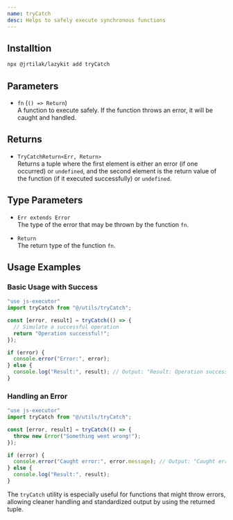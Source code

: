 ```yaml
---
name: tryCatch
desc: Helps to safely execute synchronous functions
---
```



<CodePreview methodName="tryCatch"/>

## Installtion

```bash
npx @jrtilak/lazykit add tryCatch
```

## Parameters

- `fn` (`() => Return`)  
  A function to execute safely. If the function throws an error, it will be caught and handled.

## Returns

- `TryCatchReturn<Err, Return>`  
  Returns a tuple where the first element is either an error (if one occurred) or `undefined`, and the second element is the return value of the function (if it executed successfully) or `undefined`.

## Type Parameters

- `Err extends Error`  
  The type of the error that may be thrown by the function `fn`.

- `Return`  
  The return type of the function `fn`.

## Usage Examples

### Basic Usage with Success
```javascript
"use js-executor"
import tryCatch from "@/utils/tryCatch";

const [error, result] = tryCatch(() => {
  // Simulate a successful operation
  return "Operation successful!";
});

if (error) {
  console.error("Error:", error);
} else {
  console.log("Result:", result); // Output: "Result: Operation successful!"
}
```

### Handling an Error
```javascript
"use js-executor"
import tryCatch from "@/utils/tryCatch";

const [error, result] = tryCatch(() => {
  throw new Error("Something went wrong!");
});

if (error) {
  console.error("Caught error:", error.message); // Output: "Caught error: Something went wrong!"
} else {
  console.log("Result:", result);
}
```

The `tryCatch` utility is especially useful for functions that might throw errors, allowing cleaner handling and standardized output by using the returned tuple.